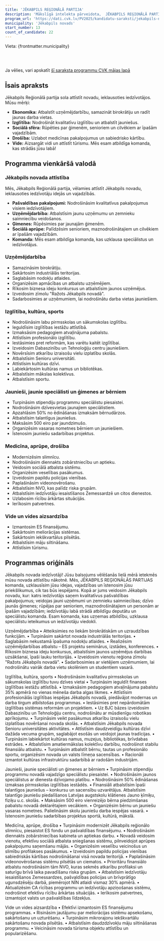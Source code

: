 ```yaml
---
title: 'JĒKABPILS REĢIONĀLĀ PARTIJA'
description: 'Mākslīgā intelekta pārveidota,  JĒKABPILS REĢIONĀLĀ PARTIJA - Jēkabpils novads programma vienkāršā valodā'
program_url: 'https://dati.cvk.lv/PV2025/kandidatu-saraksti/jekabpils-novads/jekabpils-regionala-partija'
municipality: 'Jēkabpils novads'
start_number: 13
count_of_candidate: 22
---
```



Vieta: {frontmatter.municipality}<br/>

<Badge text="Uzņēmējdarbības atbalsts" variant="note" size="small" /> <Badge text="Kvalitatīva izglītība" variant="note" size="small" /> <Badge text="Jauniešu un ģimeņu atbalsts" variant="note" size="small" /> <Badge text="Medicīnas modernizācija" variant="note" size="small" /> <Badge text="Vides aizsardzība" variant="note" size="small" />

<br/><br/> 

<Card title='Šis ir mākslīga intelekta ģenerēts apraksts' icon='starlight'>
    Ja vēlies, vari apskatīt <a href={frontmatter.program_url} target='_blank'>šī saraksta programmu CVK mājas lapā</a>
    </Card>

## Īsais apraksts

Jēkabpils Reģionālā partija sola attīstīt novadu, ieklausoties iedzīvotājos. Mūsu mērķi:

*   **Ekonomika:** Atbalstīt uzņēmējdarbību, samazināt birokrātiju un radīt jaunas darba vietas.
*   **Izglītība:** Nodrošināt kvalitatīvu izglītību un atbalstīt jauniešus.
*   **Sociālā sfēra:** Rūpēties par ģimenēm, senioriem un cilvēkiem ar īpašām vajadzībām.
*   **Drošība:** Uzlabot medicīnas pakalpojumus un sabiedrisko kārtību.
*   **Vide:** Aizsargāt vidi un attīstīt tūrismu. Mēs esam atbildīga komanda, kas strādās jūsu labā!

## Programma vienkāršā valodā

### Jēkabpils novada attīstība

Mēs, Jēkabpils Reģionālā partija, vēlamies attīstīt Jēkabpils novadu, ieklausoties iedzīvotāju idejās un vajadzībās.

*   **Pašvaldības pakalpojumi:** Nodrošināsim kvalitatīvus pakalpojumus visiem iedzīvotājiem.
*   **Uzņēmējdarbība:** Atbalstīsim jaunu uzņēmumu un zemnieku saimniecību veidošanos.
*   **Ģimenes:** Rūpēsimies par jaunajām ģimenēm.
*   **Sociālā aprūpe:** Palīdzēsim senioriem, maznodrošinātajiem un cilvēkiem ar īpašām vajadzībām.
*   **Komanda:** Mēs esam atbildīga komanda, kas uzklausa speciālistus un iedzīvotājus.

### Uzņēmējdarbība

*   Samazināsim birokrātiju.
*   Sakārtosim industriālās teritorijas.
*   Saglabāsim nodokļu atlaides.
*   Organizēsim apmācības un atbalstu uzņēmējiem.
*   Rīkosim biznesa ideju konkursus un atbalstīsim jaunos uzņēmējus.
*   Izveidosim zīmolu "Ražots Jēkabpils novadā".
*   Sadarbosimies ar uzņēmumiem, lai nodrošinātu darba vietas jauniešiem.

### Izglītība, kultūra, sports

*   Nodrošināsim labu pirmsskolas un sākumskolas izglītību.
*   Ieguldīsim izglītības iestāžu attīstībā.
*   Izmaksāsim pedagogiem atvaļinājuma pabalstu.
*   Attīstīsim profesionālo izglītību.
*   Iestāsimies pret reformām, kas varētu kaitēt izglītībai.
*   Izveidosim Dabaszinību un Tehnoloģiju centru jauniešiem.
*   Novērsīsim atkarību izraisošu vielu izplatību skolās.
*   Atbalstīsim Senioru universitāti.
*   Attīstīsim kultūras dzīvi.
*   Labiekārtosim kultūras namus un bibliotēkas.
*   Atbalstīsim mākslas kolektīvus.
*   Atbalstīsim sportu.

### Jaunieši, jaunie speciālisti un ģimenes ar bērniem

*   Turpināsim stipendiju programmu speciālistu piesaistei.
*   Nodrošināsim dzīvesvietas jaunajiem speciālistiem.
*   Apzahlāsim 50% no ēdināšanas izmaksām bērnudārzos.
*   Atbalstīsim talantīgus jauniešus.
*   Maksāsim 500 eiro par jaundzimušo.
*   Organizēsim vasaras nometnes bērniem un jauniešiem.
*   Īstenosim jauniešu sadarbības projektus.

### Medicīna, aprūpe, drošība

*   Modernizēsim slimnīcu.
*   Nodrošināsim diennakts zobārstniecību un aptieku.
*   Veidosim sociālā atbalsta sistēmu.
*   Organizēsim veselības pasākumus.
*   Izveidosim papildu policijas vienības.
*   Paplašināsim videonovērošanu.
*   Atbalstīsim NVO, kas palīdz riska grupām.
*   Atbalstīsim iedzīvotāju iesaistīšanos Zemessardzē un citos dienestos.
*   Uzlabosim rīcību ārkārtas situācijās.
*   Ierīkosim patvertnes.

### Vide un vides aizsardzība

*   Izmantosim ES finansējumu.
*   Sakārtosim meliorācijas sistēmas.
*   Sakārtosim iekškvartālus pilsētās.
*   Atbalstīsim māju siltināšanu.
*   Attīstīsim tūrismu.

## Programmas oriģināls

Jēkabpils novada iedzīvotāji!
Jūsu balsojums vēlēšanās lielā mērā ietekmēs mūsu novada attīstību nākotnē. Mēs, JĒKABPILS REĢIONĀLĀS PARTIJAS komanda, uzklausīsim jūsu idejas, vajadzības un īstenosim jūsu priekšlikumus, cik tas būs iespējams.
Kopā ar jums veidosim Jēkabpils novadu, kur: katrs iedzīvotājs saņem kvalitatīvus pašvaldības pakalpojumus; veidojas jauni uzņēmumi un zemnieku saimniecības; dzīvo jaunās ģimenes; rūpējas par senioriem, maznodrošinātajiem un personām ar īpašām vajadzībām; iedzīvotāju labā strādā atbildīgu deputātu un speciālistu komanda.
Esam komanda, kas uzņemas atbildību, uzklausa speciālistu ieteikumus un iedzīvotāju viedokli.

Uzņēmējdarbība
• Atteiksimies no liekām birokrātiskām un uzraudzības funkcijām.
• Turpināsim sakārtot novada industriālās teritorijas.
• Saglabāsim nekustamā īpašuma nodokļu atlaides.
• Realizēsim uzņēmējdarbības atbalstu – ES projektu seminārus, izstādes, konferences.
• Rīkosim biznesa ideju konkursus, atbalstīsim jaunos uzņēmējus darbības uzsākšanai, īpaši lauku teritorijās.
• Izveidosim vienotu reģiona zīmolu "Ražots Jēkabpils novadā".
• Sadarbosimies ar vietējiem uzņēmumiem, lai nodrošinātu vairāk darba vietu skolēniem un studentiem vasarā.

Izglītība, kultūra, sports
• Nodrošināsim kvalitatīvu pirmsskolas un sākumskolas izglītību tuvu dzīves vietai
• Turpināsim ieguldīt finanses izglītības iestāžu attīstībā.
• Izmaksāsim pedagogiem atvaļinājuma pabalstu 35% apmērā no vienas mēneša darba algas likmes.
• Attīstīsim profesionālās izglītības iespējas Jēkabpils novadā, piedāvājot modernas un darba tirgum atbilstošas programmas.
• Iestāsimies pret nepārdomātām izglītības sistēmas reformām un projektiem.
• Uz BJC bāzes izveidosim Dabaszinību un Tehnoloģiju centru, nodrošinātu ar mūsdienīgu robotikas aprīkojumu.
• Turpināsim veikt pasākumus atkarību izraisošu vielu izplatības novēršanai novada skolās.
• Atbalstīsim Jēkabpils novada Senioru universitātes aktivitātes.
• Attīstīsim daudzveidīgu kultūras dzīvi dažāda vecuma grupām, saglabājot esošās un veidojot jaunas tradīcijas.
• Turpināsim labiekārtot kultūras namus, muzejus, bibliotēkas, brīvdabas estrādes.
• Atbalstīsim amatiermākslas kolektīvu darbību, nodrošinot stabilu finansiālu atbalstu.
• Turpināsim atbalstīt bērnu, tautas un profesionālo sportu, organizēsim novada un valsts līmeņa sacensības.
• Racionāli izmantot kultūras infrastruktūru sadarbībā ar radošām industrijām.

Jaunieši, jaunie speciālisti un ģimenes ar bērniem
• Turpināsim stipendiju programmu novadā vajadzīgo speciālistu piesaistei.
• Nodrošināsim jaunos speciālistus ar dienesta dzīvojamo platību.
• Nodrošināsim 50% ēdināšanas izmaksas pirmsskolas izglītības iestādēs.
• Finansiāli atbalstīsim īpaši talantīgos jauniešus – konkursu un sacensību uzvarētājus. Atbalstīsim talantīgo jauniešu piedalīšanos Latvijas augstskolu klātienes Jauno ķīmiķu, fiziķu u.c. skolās.
• Maksāsim 500 eiro vienreizējo bērna piedzimšanas pabalstu novadā deklarētajiem vecākiem.
• Organizēsim bērnu un jauniešu vasaras nometnes. Palielināsim skolu jauniešu darba iespējas vasarā.
• Īstenosim jauniešu sadarbības projektus sportā, kultūrā, mākslā.

Medicīna, aprūpe, drošība
• Turpināsim modernizēt Jēkabpils reģionālo slimnīcu, piesaistot ES fondu un pašvaldības finansējumu.
• Nodrošināsim diennakts zobārstniecības kabineta un aptiekas darbu.
• Novadā veidosim vienotu, efektīvu sociālā atbalsta sniegšanas sistēmu, pilnveidojot aprūpes pakalpojumu saņemšanu mājās.
• Organizēsim veselību veicinošus un slimību profilakses pasākumus.
• Izveidosim papildu policijas vienības sabiedriskās kārtības nodrošināšanai visā novada teritorijā.
• Paplašināsim videonovērošanas sistēmu pilsētās un ciematos.
• Prioritāru finansiālo atbalstu nodrošināsim tām NVO, kuras sekmēs atkarību profilaksi un saturīgu brīvā laika pavadīšanu riska grupām.
• Atbalstīsim iedzīvotāju iesaistīšanos Zemessardzes, pašvaldības policijas un brīvprātīgo ugunsdzēsēju darbā, piemērojot NĪN atlaidi vismaz 30% apmērā.
• Aktualizēsim CA rīcības programmu un iedzīvotāju apziņošanas sistēmu, nodrošinot efektīvu rīcību ārkārtas situācijās.
• Ierīkosim patvertnes, izmantojot valsts un pašvaldības līdzekļus.

Vide un vides aizsardzība
• Efektīvi izmantosim ES finansējumu programmas.
• Risināsim jautājumu par meliorācijas sistēmu apsekošanu, sakārtošanu un uzturēšanu.
• Turpināsim mikrorajonu iekškvartālu sakārtošanu novada pilsētās.
• Atbalstīsim daudzdzīvokļu māju siltināšanas programmu.
• Veicināsim novada tūrisma objektu attīstību un popularizēšanu.

